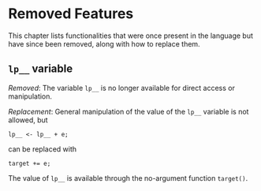 # Removed Features {#removed-features}

This chapter lists functionalities that were once present in the language
but have since been removed, along with how to replace them.


## `lp__` variable

*Removed*: The variable `lp__` is no longer available for direct access or
manipulation.

*Replacement*: General manipulation of the value of the `lp__` variable is not
allowed, but

```
lp__ <- lp__ + e;
```

can be replaced with

```
target += e;
```

The value of `lp__` is available through the no-argument function
`target()`.
